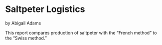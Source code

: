 # Saltpeter Logistics

by Abigail Adams

This report compares 
production of saltpeter 
with the "French method" 
to the "Swiss method."
